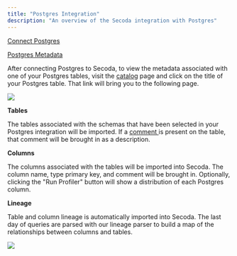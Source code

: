 ```yaml
---
title: "Postgres Integration"
description: "An overview of the Secoda integration with Postgres"
---
```


[Connect Postgres](/integrations/postgres-integration/postgres)

[Postgres Metadata](/integrations/postgres-integration/postgres-metadata)

After connecting Postgres to Secoda, to view the metadata associated with one of your Postgres tables, visit the [catalog](https://app.secoda.co/catalog) page and click on the title of your Postgres table. That link will bring you to the following page.

![](https://3544070331-files.gitbook.io/~/files/v0/b/gitbook-x-prod.appspot.com/o/spaces%2FqxbfBjqa19PllrcxgKxO%2Fuploads%2FI4OM0RSP1Gfpq1t3bsT1%2Fimage.png?alt=media&token=c4bcfd0a-0912-46ec-8030-7a8b2c2dd9ca)

**Tables**

The tables associated with the schemas that have been selected in your Postgres integration will be imported. If a [comment ](https://docs.snowflake.com/en/sql-reference/sql/comment.html)is present on the table, that comment will be brought in as a description.

**Columns**

The columns associated with the tables will be imported into Secoda. The column name, type primary key, and comment will be brought in. Optionally, clicking the "Run Profiler" button will show a distribution of each Postgres column.

**Lineage**

Table and column lineage is automatically imported into Secoda. The last day of queries are parsed with our lineage parser to build a map of the relationships between columns and tables.

![](https://3544070331-files.gitbook.io/~/files/v0/b/gitbook-x-prod.appspot.com/o/spaces%2FqxbfBjqa19PllrcxgKxO%2Fuploads%2FKwK75yt7UG4tjBB1gPLR%2Fimage.png?alt=media&token=d9fe6b23-a8da-4b53-ac17-d48c4df07215)
